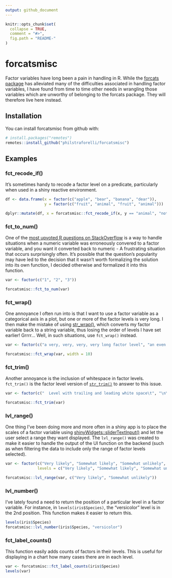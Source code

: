```yaml
---
output: github_document
---
```


```r
knitr::opts_chunk$set(
  collapse = TRUE,
  comment = "#>",
  fig.path = "README-"
)
```

# forcatsmisc

Factor variables have long been a pain in handling in R. While the [forcats package](http://forcats.tidyverse.org/reference/index.html) has alleviated many of the difficulties associated in handling factor variables, I have found from time to time other needs in wrangling those variables which are unworthy of belonging to the forcats package. They will therefore live here instead.

## Installation

You can install forcatsmisc from github with:

```r
# install.packages("remotes")
remotes::install_github("philstraforelli/forcatsmisc")
```

## Examples

### fct_recode_if()

It's sometimes handy to recode a factor level on a predicate, particularly when used in a shiny reactive environment.

```r
df <- data.frame(x = factor(c("apple", "bear", "banana", "dear")),
                 y = factor(c("fruit", "animal", "fruit", "animal")))

dplyr::mutate(df, x = forcatsmisc::fct_recode_if(x, y == "animal", "not a fruit"))
```

### fct_to_num()

One of the [most upvoted R questions on StackOverflow](https://stackoverflow.com/questions/3418128/how-to-convert-a-factor-to-integer-numeric-without-loss-of-information) is a way to handle situations when a numeric variable was erroneously convered to a factor variable, and you want it converted back to numeric - A frustrating situation that occurs surprisingly often. It's possible that the question's popularity may have led to the decision that it wasn't worth formalizing the solution into its own function, I decided otherwise and formalized it into this function. 

```r
var <- factor(c("1", "2", "3"))

forcatsmisc::fct_to_num(var)
```

### fct_wrap()

One annoyance I often run into is that I want to use a factor variable as a categorical axis in a plot, but one or more of the factor levels is very long. I then make the mistake of using [str_wrap()](https://stringr.tidyverse.org/reference/str_wrap.html), which converts my factor variable back to a string variable, thus losing the order of levels I have set earlier! Grrrr... Well, in such situations, use `fct_wrap()` instead.

```r
var <- factor(c("a very, very, very, very long factor level", "an even longer, unbelievably longer, factor level"))

forcatsmisc::fct_wrap(var, width = 10)
```

### fct_trim()

Another annoyance is the inclusion of whitespace in factor levels. `fct_trim()` is the factor level version of [`str_trim()`](https://stringr.tidyverse.org/reference/str_trim.html) to answer to this issue.

```r
var <- factor(c("  Level with trailing and leading white space\t", "\n\nLevel with trailing and leading white space\n\n"))

forcatsmisc::fct_trim(var)
```

### lvl_range()

One thing I've been doing more and more often in a shiny app is to place the scales of a factor variable using [shinyWidgets::sliderTextInput()](https://github.com/dreamRs/shinyWidgets#slider-text) and let the user select a range they want displayed. The `lvl_range()` was created to make it easier to handle the output of the UI function on the backend (such as when filtering the data to include only the range of factor levels selected).

```r
var <- factor(c("Very likely", "Somewhat likely", "Somewhat unlikely", "Very unlikely"), 
              levels = c("Very likely", "Somewhat likely", "Somewhat unlikely", "Very unlikely"))

forcatsmisc::lvl_range(var, c("Very likely", "Somewhat unlikely"))
```

### lvl_number()

I've lately found a need to return the position of a particular level in a factor variable. For instance, in `levels(iris$Species)`, the "versicolor" level is in the 2nd position. This function makes it easier to return this.

```r
levels(iris$Species)
forcatsmisc::lvl_number(iris$Species, "versicolor")
```

### fct_label_counts()

This function easily adds counts of factors in their levels. This is useful for displaying in a chart how many cases there are in each level.

```r
var <- forcatsmisc::fct_label_counts(iris$Species)
levels(var)
```
